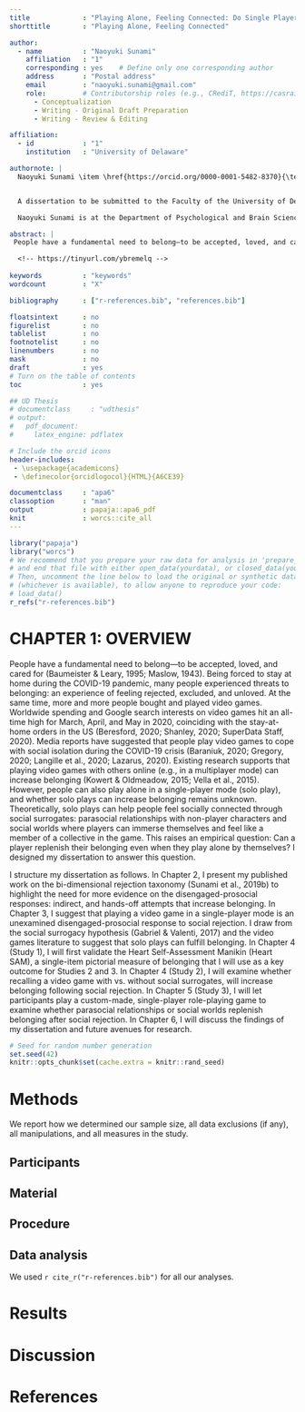 ```yaml
---
title             : "Playing Alone, Feeling Connected: Do Single Player Video Games Replenish Belonging After Social Rejection?"
shorttitle        : "Playing Alone, Feeling Connected"

author: 
  - name          : "Naoyuki Sunami"
    affiliation   : "1"
    corresponding : yes    # Define only one corresponding author
    address       : "Postal address"
    email         : "naoyuki.sunami@gmail.com"
    role:         # Contributorship roles (e.g., CRediT, https://casrai.org/credit/)
      - Conceptualization
      - Writing - Original Draft Preparation
      - Writing - Review & Editing

affiliation:
  - id            : "1"
    institution   : "University of Delaware"

authornote: |
  Naoyuki Sunami \item \href{https://orcid.org/0000-0001-5482-8370}{\textcolor{orcidlogocol}{\aiOrcid} \hspace{2mm} https://orcid.org/0000-0001-5482-8370}


  A dissertation to be submitted to the Faculty of the University of Delaware in partial fulfillment of the requirements for the degree of Doctor of Philosophy in Psychology. This work is licensed under a Creative Commons Attribution 4.0 International License.

  Naoyuki Sunami is at the Department of Psychological and Brain Sciences. 

abstract: |
 People have a fundamental need to belong—to be accepted, loved, and cared for. The COVID-19 pandemic has threatened people’s sense of belonging since people had to isolate themselves from others due to the stay-at-home orders. At the same time in early 2020, people started to spend more time playing video games; sales and consumption of video games skyrocketed, breaking previous records worldwide. Existing theoretical perspectives suggest one possible reason for this popularity: video games, including single-player video games, may help people feel socially connected. For example, according to the bi-dimensional rejection taxonomy, solo gameplay is a disengaged prosocial response, an attempt to replenish belonging in a hands-off, indirect manner. In addition, according to the social surrogacy hypothesis, solo gameplay can provide social surrogates, symbolic bonds that can replenish belonging. Players can form parasocial relationships (one-way psychological bonds) with a non-player character in the game; players can also immerse themselves in the social worlds and feel like a member of a collective presented in the video game. Although existing theories and qualitative evidence suggest that solo gameplay can benefit belonging, quantitative evidence is lacking to support this prediction. In this dissertation, I will examine whether solo gameplay can replenish belonging after social rejection. In Study 1, I will validate the Heart Manikin—a single-item measure of state belonging, which I will use in the subsequent studies. In Study 2, rejected participants will recall their time playing a video game with vs. without social surrogates. In Study 3, rejected participants will play a custom video game that manipulates parasocial relationships and social worlds. Across studies, I expect that rejected participants who experience parasocial relationships and social worlds will report higher belonging than those who do not. The results will contribute to the bi-dimensional rejection taxonomy, the social surrogacy hypothesis, and the video games literature.

  <!-- https://tinyurl.com/ybremelq -->
  
keywords          : "keywords"
wordcount         : "X"

bibliography      : ["r-references.bib", "references.bib"]

floatsintext      : no
figurelist        : no
tablelist         : no
footnotelist      : no
linenumbers       : no
mask              : no
draft             : yes
# Turn on the table of contents
toc               : yes

## UD Thesis 
# documentclass     : "udthesis"
# output:
#   pdf_document: 
#     latex_engine: pdflatex

# Include the orcid icons 
header-includes:
 - \usepackage{academicons}
 - \definecolor{orcidlogocol}{HTML}{A6CE39}

documentclass     : "apa6"
classoption       : "man"
output            : papaja::apa6_pdf
knit              : worcs::cite_all
---
```



```r
library("papaja")
library("worcs")
# We recommend that you prepare your raw data for analysis in 'prepare_data.R',
# and end that file with either open_data(yourdata), or closed_data(yourdata).
# Then, uncomment the line below to load the original or synthetic data
# (whichever is available), to allow anyone to reproduce your code:
# load_data()
r_refs("r-references.bib")
```


# CHAPTER 1: OVERVIEW

People have a fundamental need to belong—to be accepted, loved, and cared for (Baumeister & Leary, 1995; Maslow, 1943). Being forced to stay at home during the COVID-19 pandemic, many people experienced threats to belonging: an experience of feeling rejected, excluded, and unloved. At the same time, more and more people bought and played video games. Worldwide spending and Google search interests on video games hit an all-time high for March, April, and May in 2020, coinciding with the stay-at-home orders in the US (Beresford, 2020; Shanley, 2020; SuperData Staff, 2020). Media reports have suggested that people play video games to cope with social isolation during the COVID-19 crisis (Baraniuk, 2020; Gregory, 2020; Langille et al., 2020; Lazarus, 2020). Existing research supports that playing video games with others online (e.g., in a multiplayer mode) can increase belonging (Kowert & Oldmeadow, 2015; Vella et al., 2015). However, people can also play alone in a single-player mode (solo play), and whether solo plays can increase belonging remains unknown. Theoretically, solo plays can help people feel socially connected through social surrogates: parasocial relationships with non-player characters and social worlds where players can immerse themselves and feel like a member of a collective in the game. This raises an empirical question: Can a player replenish their belonging even when they play alone by themselves? I designed my dissertation to answer this question.

I structure my dissertation as follows. In Chapter 2, I present my published work on the bi-dimensional rejection taxonomy (Sunami et al., 2019b) to highlight the need for more evidence on the disengaged-prosocial responses: indirect, and hands-off attempts that increase belonging. In Chapter 3, I suggest that playing a video game in a single-player mode is an unexamined disengaged-prosocial response to social rejection. I draw from the social surrogacy hypothesis (Gabriel & Valenti, 2017) and the video games literature to suggest that solo plays can fulfill belonging. In Chapter 4 (Study 1), I will first validate the Heart Self-Assessment Manikin (Heart SAM), a single-item pictorial measure of belonging that I will use as a key outcome for Studies 2 and 3. In Chapter 4 (Study 2), I will examine whether recalling a video game with vs. without social surrogates, will increase belonging following social rejection. In Chapter 5 (Study 3), I will let participants play a custom-made, single-player role-playing game to examine whether parasocial relationships or social worlds replenish belonging after social rejection. In Chapter 6, I will discuss the findings of my dissertation and future avenues for research. 

```r
# Seed for random number generation
set.seed(42)
knitr::opts_chunk$set(cache.extra = knitr::rand_seed)
```



# Methods
We report how we determined our sample size, all data exclusions (if any), all manipulations, and all measures in the study. <!-- 21-word solution (Simmons, Nelson & Simonsohn, 2012; retrieved from http://ssrn.com/abstract=2160588) -->

## Participants

## Material

## Procedure

## Data analysis
We used `r cite_r("r-references.bib")` for all our analyses.


# Results

# Discussion


\newpage

# References

\begingroup
\setlength{\parindent}{-0.5in}
\setlength{\leftskip}{0.5in}

<div id="refs" custom-style="Bibliography"></div>
\endgroup
